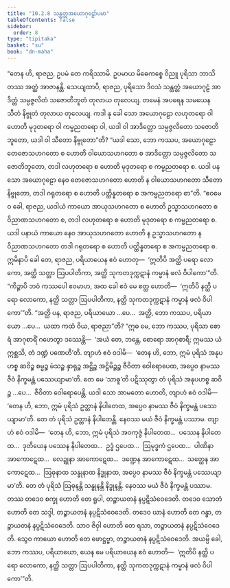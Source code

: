 ```yaml
---
title: "10.2.8 သန္တတ္တအယောဂုဠော်ပမာ"
tableOfContents: false
sidebar:
  order: 8
type: "tipitaka"
basket: "su"
book: "dn-maha"
---
```



<DynamicBreadcrumb />

<Division number="424" book="dn-maha" e="ch" v="7" p="266">

<Paragraph number="1112" book="dn-maha">
“တေန ဟိ, ရာဇည, ဥပမံ တေ ကရိဿာမိ. ဥပမာယ မိဓေကစ္စေ ဝိညူ ပုရိသာ ဘာသိတဿ အတ္ထံ အာဇာနန္တိ. သေယျထာပိ, ရာဇည, ပုရိသော ဒိဝသံ သန္တတ္တံ အယောဂုဠံ အာဒိတ္တံ သမ္ပဇ္ဇလိတံ သဇောတိဘူတံ တုလာယ တုလေယျ. တမေနံ အပရေန သမယေန သီတံ နိဗ္ဗုတံ တုလာယ တုလေယျ. ကဒါ နု ခေါ သော အယောဂုဠော လဟုတရော ဝါ ဟောတိ မုဒုတရော ဝါ ကမ္မညတရော ဝါ, ယဒါ ဝါ အာဒိတ္တော သမ္ပဇ္ဇလိတော သဇောတိဘူတော, ယဒါ ဝါ သီတော နိဗ္ဗုတော”တိ? “ယဒါ သော, ဘော ကဿပ, အယောဂုဠော တေဇောသဟဂတော စ ဟောတိ ဝါယောသဟဂတော စ အာဒိတ္တော သမ္ပဇ္ဇလိတော သဇောတိဘူတော, တဒါ လဟုတရော စ ဟောတိ မုဒုတရော စ ကမ္မညတရော စ. ယဒါ ပန သော အယောဂုဠော နေဝ တေဇောသဟဂတော ဟောတိ န ဝါယောသဟဂတော သီတော နိဗ္ဗုတော, တဒါ ဂရုတရော စ ဟောတိ ပတ္ထိန္နတရော စ အကမ္မညတရော စာ”တိ. “ဧဝမေဝ ခေါ, ရာဇည, ယဒါယံ ကာယော အာယုသဟဂတော စ ဟောတိ ဥသ္မာသဟဂတော စ ဝိညာဏသဟဂတော စ, တဒါ လဟုတရော စ ဟောတိ မုဒုတရော စ ကမ္မညတရော စ. ယဒါ ပနာယံ ကာယော နေဝ အာယုသဟဂတော ဟောတိ န ဥသ္မာသဟဂတော န ဝိညာဏသဟဂတော တဒါ ဂရုတရော စ ဟောတိ ပတ္ထိန္နတရော စ အကမ္မညတရော စ. ဣမိနာပိ ခေါ တေ, ရာဇည, ပရိယာယေန ဧဝံ ဟောတု—  ‘ဣတိပိ အတ္ထိ ပရော လောကော, အတ္ထိ သတ္တာ ဩပပါတိကာ, အတ္ထိ သုကတဒုက္ကဋာနံ ကမ္မာနံ ဖလံ ဝိပါကော’”တိ.
</Paragraph>

</Division>
<Division number="425" book="dn-maha" e="ch" v="7" p="267">

<Paragraph number="1113" book="dn-maha">
“ကိဉ္စာပိ ဘဝံ ကဿပေါ ဧဝမာဟ, အထ ခေါ ဧဝံ မေ ဧတ္ထ ဟောတိ—  ‘ဣတိပိ နတ္ထိ ပရော လောကော, နတ္ထိ သတ္တာ ဩပပါတိကာ, နတ္ထိ သုကတဒုက္ကဋာနံ ကမ္မာနံ ဖလံ ဝိပါကော’”တိ. “အတ္ထိ ပန, ရာဇည, ပရိယာယော …ပေ…  အတ္ထိ, ဘော ကဿပ, ပရိယာယော …ပေ…  ယထာ ကထံ ဝိယ, ရာဇညာ”တိ? “ဣဓ မေ, ဘော ကဿပ, ပုရိသာ စောရံ အာဂုစာရိံ ဂဟေတွာ ဒဿေန္တိ—  ‘အယံ တေ, ဘန္တေ, စောရော အာဂုစာရီ; ဣမဿ ယံ ဣစ္ဆသိ, တံ ဒဏ္ဍံ ပဏေဟီ’တိ. တျာဟံ ဧဝံ ဝဒါမိ—  ‘တေန ဟိ, ဘော, ဣမံ ပုရိသံ အနုပဟစ္စ ဆဝိဉ္စ စမ္မဉ္စ မံသဉ္စ နှာရုဉ္စ အဋ္ဌိဉ္စ အဋ္ဌိမိဉ္ဇဉ္စ ဇီဝိတာ ဝေါရောပေထ, အပ္ပေဝ နာမဿ ဇီဝံ နိက္ခမန္တံ ပဿေယျာမာ’တိ. တေ မေ ‘သာဓူ’တိ ပဋိဿုတွာ တံ ပုရိသံ အနုပဟစ္စ ဆဝိဉ္စ …ပေ…  ဇီဝိတာ ဝေါရောပေန္တိ. ယဒါ သော အာမတော ဟောတိ, တျာဟံ ဧဝံ ဝဒါမိ—  ‘တေန ဟိ, ဘော, ဣမံ ပုရိသံ ဥတ္တာနံ နိပါတေထ, အပ္ပေဝ နာမဿ ဇီဝံ နိက္ခမန္တံ ပဿေယျာမာ’တိ. တေ တံ ပုရိသံ ဥတ္တာနံ နိပါတေန္တိ. နေဝဿ မယံ ဇီဝံ နိက္ခမန္တံ ပဿာမ. တျာဟံ ဧဝံ ဝဒါမိ—  ‘တေန ဟိ, ဘော, ဣမံ ပုရိသံ အဝကုဇ္ဇံ နိပါတေထ…  ပဿေန နိပါတေထ…  ဒုတိယေန ပဿေန နိပါတေထ…  ဥဒ္ဓံ ဌပေထ…  ဩမုဒ္ဓကံ ဌပေထ…  ပါဏိနာ အာကောဋေထ…  လေဍ္ဍုနာ အာကောဋေထ…  ဒဏ္ဍေန အာကောဋေထ…  သတ္ထေန အာကောဋေထ…  ဩဓုနာထ သန္ဓုနာထ နိဒ္ဓုနာထ, အပ္ပေဝ နာမဿ ဇီဝံ နိက္ခမန္တံ ပဿေယျာမာ’တိ. တေ တံ ပုရိသံ ဩဓုနန္တိ သန္ဓုနန္တိ နိဒ္ဓုနန္တိ. နေဝဿ မယံ ဇီဝံ နိက္ခမန္တံ ပဿာမ. တဿ တဒေဝ စက္ခု ဟောတိ တေ ရူပါ, တဉ္စာယတနံ နပ္ပဋိသံဝေဒေတိ. တဒေဝ သောတံ ဟောတိ တေ သဒ္ဒါ, တဉ္စာယတနံ နပ္ပဋိသံဝေဒေတိ. တဒေဝ ဃာနံ ဟောတိ တေ ဂန္ဓာ, တဉ္စာယတနံ နပ္ပဋိသံဝေဒေတိ. သာဝ ဇိဝှါ ဟောတိ တေ ရသာ, တဉ္စာယတနံ နပ္ပဋိသံဝေဒေတိ. သွေဝ ကာယော ဟောတိ တေ ဖောဋ္ဌဗ္ဗာ, တဉ္စာယတနံ နပ္ပဋိသံဝေဒေတိ. အယမ္ပိ ခေါ, ဘော ကဿပ, ပရိယာယော, ယေန မေ ပရိယာယေန ဧဝံ ဟောတိ—  ‘ဣတိပိ နတ္ထိ ပရော လောကော, နတ္ထိ သတ္တာ ဩပပါတိကာ, နတ္ထိ သုကတဒုက္ကဋာနံ ကမ္မာနံ ဖလံ ဝိပါကော’”တိ.
</Paragraph>
</Division>